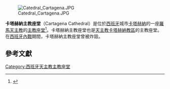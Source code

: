 [[Image:Catedral_Cartagena.JPG|thumb]]

'''卡塔赫納主教座堂'''（Cartagena Cathedral）是位於[[西班牙|西班牙]]城市[[卡塔赫納|卡塔赫納]]的一座[[羅馬天主教|羅馬天主教]]的[[主教座堂|主教座堂]]<ref>{{cite web|url=http://www.arqueomurcia.com/archivos/publicaciones/jornadaspatri20/05%20iglesia%20santa%20maria.pdf|title=IGLESIA DE SANTA MARÍA DE GRACIA EN CARTAGENA. ANÁLISIS HISTÓRICO, CONSTRUCTIVO Y DE PATOLOGÍAS|publisher=XX Jornadas de Patrimonio Cultural de la Región de Murcia|year=2009|ISBN=978-84-7564-521-6|language=es|accessdate=2010-12-27|deadurl=yes|archiveurl=https://web.archive.org/web/20110707164117/http://www.arqueomurcia.com/archivos/publicaciones/jornadaspatri20/05%20iglesia%20santa%20maria.pdf|archivedate=2011-07-07}}</ref>。卡塔赫納主教座堂也是[[天主教卡塔赫納教區|天主教卡塔赫納教區]]的主教座堂。在[[西班牙內戰|西班牙內戰]]期間，卡塔赫納主教座堂曾被炸毀。
== 參考文獻 ==
{{Reflist}}
{{Commons category|Cartagena former Cathedral (ruins)}}
{{coord|37.5992|-0.9846|type:landmark_region:ES|display=title}}
[[Category:西班牙天主教主教座堂|Category:西班牙天主教主教座堂]]